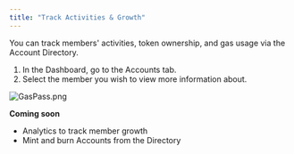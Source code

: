 ```yaml
---
title: "Track Activities & Growth"
---
```


You can track members' activities, token ownership, and gas usage via the Account Directory.

1. In the Dashboard, go to the Accounts tab.
2. Select the member you wish to view more information about.

![GasPass.png](https://station-images.nyc3.digitaloceanspaces.com/6da21499-fdfe-4a4c-8820-188f0b6ca52c.png)

**Coming soon**

- Analytics to track member growth
- Mint and burn Accounts from the Directory
